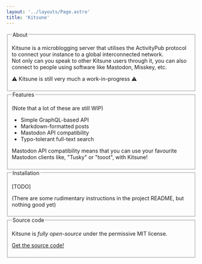 ```yaml
---
layout: '../layouts/Page.astro'
title: 'Kitsune'
---
```


<fieldset>
<legend>About</legend>

Kitsune is a microblogging server that utilises the ActivityPub protocol to connect your instance to a global interconnected network.  
Not only can you speak to other Kitsune users through it, you can also connect to people using software like Mastodon, Misskey, etc.

⚠ Kitsune is still very much a work-in-progress ⚠

</fieldset>

<fieldset>
<legend>Features</legend>

(Note that a lot of these are still WIP)

-   Simple GraphQL-based API
-   Markdown-formatted posts
-   Mastodon API compatibility
-   Typo-tolerant full-text search

Mastodon API compatibility means that you can use your favourite Mastodon clients like, "Tusky" or "tooot", with Kitsune!

</fieldset>

<fieldset>
<legend>Installation</legend>

[TODO]

(There are some rudimentary instructions in the project README, but nothing good yet)

</fieldset>

<fieldset>
<legend>Source code</legend>

Kitsune is _fully open-source_ under the permissive MIT license.

[Get the source code!](https://github.com/kitsune-soc/kitsune)

</fieldset>
